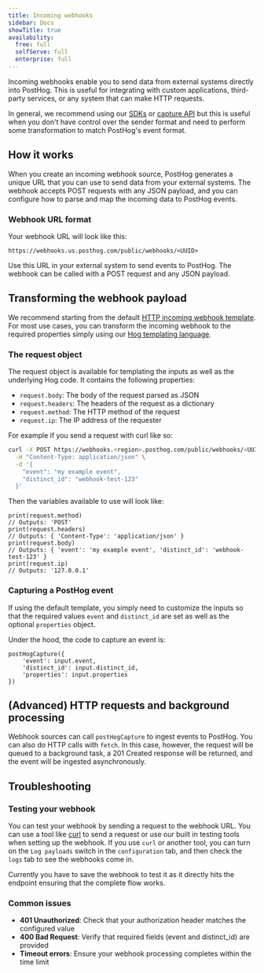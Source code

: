 ```yaml
---
title: Incoming webhooks
sidebar: Docs
showTitle: true
availability:
  free: full
  selfServe: full
  enterprise: full
---
```


Incoming webhooks enable you to send data from external systems directly into PostHog. This is useful for integrating with custom applications, third-party services, or any system that can make HTTP requests. 

In general, we recommend using our [SDKs](/docs/libraries) or [capture API](/docs/api/capture) but this is useful when you don't have control over the sender format and need to perform some transformation to match PostHog's event format.

## How it works

When you create an incoming webhook source, PostHog generates a unique URL that you can use to send data from your external systems. The webhook accepts POST requests with any JSON payload, and you can configure how to parse and map the incoming data to PostHog events.

### Webhook URL format

Your webhook URL will look like this:
```
https://webhooks.us.posthog.com/public/webhooks/<UUID>
```

Use this URL in your external system to send events to PostHog. The webhook can be called with a POST request and any JSON payload.


## Transforming the webhook payload

We recommend starting from the default [HTTP incoming webhook template](/docs/cdp/source_webhooks/source-webhook). For most use cases, you can transform the incoming webhook to the required properties simply using our [Hog templating language](/docs/hog).


### The request object

The request object is available for templating the inputs as well as the underlying Hog code. It contains the following properties:

- `request.body`: The body of the request parsed as JSON
- `request.headers`: The headers of the request as a dictionary
- `request.method`: The HTTP method of the request
- `request.ip`: The IP address of the requester

For example if you send a request with curl like so:

```bash
curl -X POST https://webhooks.<region>.posthog.com/public/webhooks/<UUID> \
  -H "Content-Type: application/json" \
  -d '{
    "event": "my example event",
    "distinct_id": "webhook-test-123"
  }'
```

Then the variables available to use will look like:

```hog
print(request.method)
// Outputs: 'POST'
print(request.headers)
// Outputs: { 'Content-Type': 'application/json' }
print(request.body)
// Outputs: { 'event': 'my example event', 'distinct_id': 'webhook-test-123' }
print(request.ip)
// Outputs: '127.0.0.1'
```


### Capturing a PostHog event

If using the default template, you simply need to customize the inputs so that the required values `event` and `distinct_id` are set as well as the optional `properties` object.

Under the hood, the code to capture an event is:

```hog
postHogCapture({
    'event': input.event,
    'distinct_id': input.distinct_id,
    'properties': input.properties
})
```

## (Advanced) HTTP requests and background processing

Webhook sources can call `postHogCapture` to ingest events to PostHog. You can also do HTTP calls with `fetch`. In this case, however, the request will be queued to a background task, a 201 Created response will be returned, and the event will be ingested asynchronously.


## Troubleshooting

### Testing your webhook

You can test your webhook by sending a request to the webhook URL. You can use a tool like [curl](https://curl.se/) to send a request or use our built in testing tools when setting up the webhook. If you use `curl` or another tool, you can turn on the `Log payloads` switch in the `configuration` tab, and then check the `logs` tab to see the webhooks come in.

Currently you have to save the webhook to test it as it directly hits the endpoint ensuring that the complete flow works.

### Common issues

- **401 Unauthorized**: Check that your authorization header matches the configured value
- **400 Bad Request**: Verify that required fields (event and distinct_id) are provided
- **Timeout errors**: Ensure your webhook processing completes within the time limit

